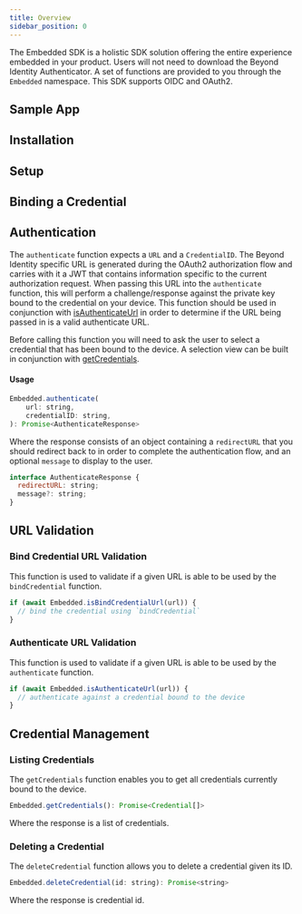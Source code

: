 ```yaml
---
title: Overview
sidebar_position: 0
---
```



The Embedded SDK is a holistic SDK solution offering the entire experience embedded in your product. Users will not need to download the Beyond Identity Authenticator. A set of functions are provided to you through the `Embedded` namespace. This SDK supports OIDC and OAuth2.

## Sample App

<SampleAppReactNative/>

## Installation

<InstallationReactNative/>

## Setup

<SetupReactNative/>

## Binding a Credential

<BindingAPasskeyReactNative/>

## Authentication

The `authenticate` function expects a `URL` and a `CredentialID`. The Beyond Identity specific URL is generated during the OAuth2 authorization flow and carries with it a JWT that contains information specific to the current authorization request. When passing this URL into the `authenticate` function, this will perform a challenge/response against the private key bound to the credential on your device. This function should be used in conjunction with [isAuthenticateUrl](#authenticate-url-validation) in order to determine if the URL being passed in is a valid authenticate URL.

Before calling this function you will need to ask the user to select a credential that has been bound to the device. A selection view can be built in conjunction with [getCredentials](#listing-credentials).

#### Usage

```javascript
Embedded.authenticate(
    url: string,
    credentialID: string,
): Promise<AuthenticateResponse>
```

Where the response consists of an object containing a `redirectURL` that you should redirect back to in order to complete the authentication flow, and an optional `message` to display to the user.

```javascript
interface AuthenticateResponse {
  redirectURL: string;
  message?: string;
}
```

## URL Validation

### Bind Credential URL Validation

This function is used to validate if a given URL is able to be used by the `bindCredential` function.

```javascript
if (await Embedded.isBindCredentialUrl(url)) {
  // bind the credential using `bindCredential`
}
```

### Authenticate URL Validation

This function is used to validate if a given URL is able to be used by the `authenticate` function.

```javascript
if (await Embedded.isAuthenticateUrl(url)) {
  // authenticate against a credential bound to the device
}
```

## Credential Management

### Listing Credentials

The `getCredentials` function enables you to get all credentials currently bound to the device.

```javascript
Embedded.getCredentials(): Promise<Credential[]>
```

Where the response is a list of credentials.

### Deleting a Credential

The `deleteCredential` function allows you to delete a credential given its ID.

```javascript
Embedded.deleteCredential(id: string): Promise<string>
```

Where the response is credential id.
